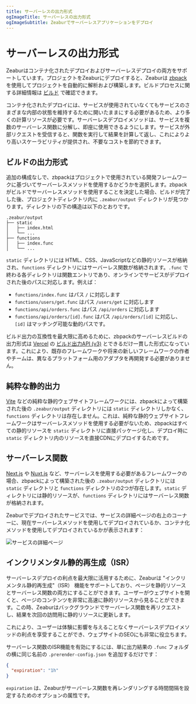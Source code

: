 ```yaml
---
title: サーバーレスの出力形式
ogImageTitle: サーバーレスの出力形式
ogImageSubtitle: Zeaburでサーバーレスアプリケーションをデプロイ
---
```



# サーバーレスの出力形式

Zeaburはコンテナ化されたデプロイおよびサーバーレスデプロイの両方をサポートしています。プロジェクトをZeaburにデプロイすると、Zeaburは [zbpack](https://github.com/zeabur/zbpack) を使用してプロジェクトを自動的に解析および構築します。ビルドプロセスに関する詳細情報は [ビルド](./builds) で確認できます。

コンテナ化されたデプロイには、サービスが使用されていなくてもサービスのさまざまな内部の状態を維持するために開いたままにする必要があるため、より多くの計算リソースが必要です。サーバーレスデプロイメソッドは、サービスを複数のサーバーレス関数に分解し、即座に使用できるようにします。サービスが外部リクエストを受信すると、関数を実行して結果を計算して返し、これによりより高いスケーラビリティが提供され、不要なコストを節約できます。

## ビルドの出力形式

追加の構成なしで、zbpackはプロジェクトで使用されている開発フレームワークに基づいてサーバーレスメソッドを使用するかどうかを選択します。zbpackがビルドでサーバーレスメソッドを使用することを決定した場合、ビルドが完了した後、プロジェクトディレクトリ内に `.zeabur/output` ディレクトリが見つかります。ディレクトリの下の構造は以下のとおりです。

```
.zeabur/output
├── static
│   ├── index.html
│   └── ...
├── functions
│   ├── index.func
│   └── ...
```

`static` ディレクトリには HTML、CSS、JavaScriptなどの静的リソースが格納され、`functions` ディレクトリにはサーバーレス関数が格納されます。`.func` で終わる各ディレクトリは関数エントリであり、オンラインでサービスがデプロイされた後のパスに対応します。例えば：

- `functions/index.func` はパス `/` に対応します
- `functions/users/get.func` はパス `/users/get` に対応します
- `functions/api/orders.func` はパス `/api/orders` に対応します
- `functions/api/orders/[id].func` はパス `/api/orders/[id]` に対応し、`[id]` はマッチング可能な動的パスです。

ビルド出力の互換性を最大限に高めるために、zbpackのサーバーレスビルドの出力形式は [Vercel](https://vercel.com/) の [ビルド出力API (v3)](https://vercel.com/docs/build-output-api/v3) とできるだけ一貫した形式になっています。これにより、既存のフレームワークや将来の新しいフレームワークの作者やチームは、異なるプラットフォーム用のアダプタを再開発する必要がありません。

## 純粋な静的出力

[Vite](https://vitejs.dev/) などの純粋な静的ウェブサイトフレームワークには、zbpackによって構築された後の `.zeabur/output` ディレクトリには `static` ディレクトリしかなく、`functions` ディレクトリは存在しません。これは、純粋な静的ウェブサイトフレームワークはサーバーレスメソッドを使用する必要がないため、zbpackはすべての静的リソースを `static` ディレクトリに直接パッケージ化し、デプロイ時に `static` ディレクトリ内のリソースを直接CDNにデプロイするためです。

## サーバーレス関数

[Next.js](https://nextjs.org/) や [Nuxt.js](https://nuxtjs.org/) など、サーバーレスを使用する必要があるフレームワークの場合、zbpackによって構築された後の `.zeabur/output` ディレクトリには `static` ディレクトリと `functions` ディレクトリの2つが存在します。`static` ディレクトリには静的リソースが、`functions` ディレクトリにはサーバーレス関数が格納されます。

Zeaburでデプロイされたサービスでは、サービスの詳細ページの右上のコーナーに、現在サーバーレスメソッドを使用してデプロイされているか、コンテナ化メソッドを使用してデプロイされているかが表示されます：

![サービスの詳細ページ](/advanced/serverless.png)

## インクリメンタル静的再生成（ISR）

サーバーレスデプロイの利点を最大限に活用するために、Zeaburは "インクリメンタル静的再生成"（ISR） 機能をサポートしており、ページを静的リソースとサーバーレス関数の両方にすることができます。ユーザーがウェブサイトを開くと、ページのコンテンツを非常に高速に静的リソースから見ることができます。この時、Zeaburはバックグラウンドでサーバーレス関数を再リクエストし、結果を次回の訪問用に静的リソースに更新します。

これにより、ユーザーは体験に影響を与えることなくサーバーレスデプロイメソッドの利点を享受することができ、ウェブサイトのSEOにも非常に役立ちます。

サーバーレス関数のISR機能を有効にするには、単に出力結果の `.func` フォルダの横に同じ名前の `.prerender-config.json` を追加するだけです：

```json
{
  "expiration": "1h"
}
```

`expiration` は、Zeaburがサーバーレス関数を再レンダリングする時間間隔を設定するためのオプションの属性です。

